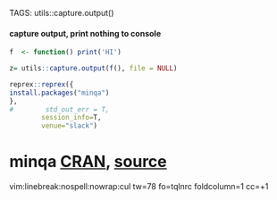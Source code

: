 TAGS:   utils::capture.output()

####  capture output, print nothing to console
```r
f  <- function() print('HI')

z= utils::capture.output(f(), file = NULL)
```
```r
reprex::reprex({
install.packages("minqa")
},
#        std_out_err = T,
        session_info=T,
        venue="slack")


```

#  minqa [CRAN](https://cran.r-project.org/web/packages/minqa/), [source]()



vim:linebreak:nospell:nowrap:cul tw=78 fo=tqlnrc foldcolumn=1 cc=+1
